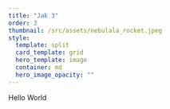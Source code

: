 ---
title: "Jak 3"
order: 3
thumbnail: /src/assets/nebulala_rocket.jpeg
style:
  template: split
  card_template: grid
  hero_template: image
  container: md
  hero_image_opacity: ""
---

Hello World

